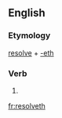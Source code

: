 ==English==

===Etymology===
[[resolve]] + [[-eth]]

===Verb===
{{en-verb form}}

# {{archaic third-person singular of|resolve}}

[[fr:resolveth]]